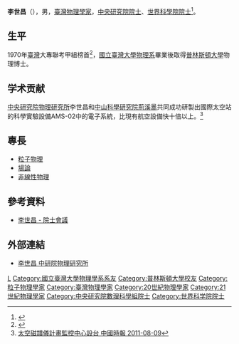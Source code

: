 {{Otheruses|other=名为李世昌的其他人物|李隆 (成化壬辰進士)}}
{{Otheruses|other=名为李世昌的其他人物|李隆 (成化丁未進士)}}
{{Infobox_Person
| name = 李世昌
|image=Shih-Chang Lee, the Fellow of Academia Sinica.JPG
|box_width=250px
|occupation=
| period =
|birth_name=
| other_names =
| foreign_names =
| english_names = Shih-Chang Lee
| Sex = 男
|birth_date= 1952年5月25日
|birth_place=
|death_date=
|death_place=
| nationality =
| residence =
|language=
| height =
| weight =
| party = {{kmt}} 
| religion =
| spouse =
| relatives =
|education=
*[[國立臺灣大學物理系|國立臺灣大學物理系]][[學士|學士]]<br /><span style="color: blue;">（1974年）</span>
*[[普林斯頓大學|普林斯頓大學]]物理系[[博士|博士]]<br /><span style="color: blue;">（1980年）</span>
| past =
*[[普林斯頓高等研究院|普林斯頓高等研究院]][[博士後|博士後]]研究(1980)
*ITP, [[石溪大學|石溪大學]]博士後研究(1980-1983)
*[[中央研究院物理研究所|中央研究院物理研究所]]副研究員(1983-1986),研究員(1986-2010),副所長(1991-1996)
*[[費米國立加速器實驗室|費米國立加速器實驗室]]CDF實驗臺灣團隊計畫主持人(1993-2000)
*[[國際太空站|國際太空站]][[AMS|AMS]]實驗臺灣團隊計畫主持人(1995－)
*[[歐洲粒子物理研究中心|歐洲粒子物理研究中心]][[超環面儀器|超環面儀器]](ATLAS)臺灣團隊計畫主持人(1999－)
| work =

|awards=
*[[國科會|國科會]]傑出研究獎(1986, 1988)
*中山學術著作獎(1987)
*[[中華民國物理學會|中華民國物理學會]]會士(1994)
*莊守耕科學研究獎(1995)
{{Infobox_People_Sinica
|组别=數理科學組
|届数=第28屆
|当选年=2010年
}}
}}
'''李世昌 '''（{{bd|1952年|5月25日}}），男，[[臺灣|臺灣]][[物理學家|物理學家]]，[[中央研究院院士|中央研究院院士]]、[[世界科學院院士|世界科學院院士]]<ref>{{Cite web |url=http://www.sinica.edu.tw/manage/gatenews/showsingle.php?_op=%3Frid%3A6098 |title=4位院士當選TWAS新任院士　4位台灣學者榮獲TWAS學術肯定 |access-date=2021-12-27 |archive-date=2019-06-21 |archive-url=https://web.archive.org/web/20190621203113/https://www.sinica.edu.tw/manage/gatenews/showsingle.php?_op=%3Frid%3A6098 |dead-url=no }}</ref>。

== 生平 ==
1970年[[臺灣|臺灣]]大專聯考甲組榜首<ref>{{Cite web |url=http://www.ck.tp.edu.tw/~ckaa/no37.pdf |title=建中校友會刊第37期 |access-date=2011-08-09 |archive-url=https://web.archive.org/web/20110812100820/http://www.ck.tp.edu.tw/~ckaa/no37.pdf |archive-date=2011-08-12 |dead-url=yes }}</ref>，[[國立臺灣大學物理系|國立臺灣大學物理系]]畢業後取得[[普林斯頓大學|普林斯頓大學]]物理博士。

== 学术贡献 ==
[[中央研究院物理研究所|中央研究院物理研究所]]李世昌和[[中山科學研究院|中山科學研究院]][[荊溪暠|荊溪暠]]共同成功研製出國際太空站的科學實驗設備AMS-02中的電子系統，比現有航空設備快十倍以上。<ref>[http://news.chinatimes.com/tech/171705/112011080900113.html 太空磁譜儀計畫監控中心設台 中國時報 2011-08-09]{{dead link|date=2018年3月 |bot=InternetArchiveBot |fix-attempted=yes }}</ref>

==專長==
*[[粒子物理|粒子物理]]
*[[場論|場論]]
*[[非線性物理|非線性物理]]

==參考資料==
*[http://db1n.sinica.edu.tw/textdb/academicians/02.php?func=22&_op=?ID:M134 李世昌 - 院士會議]{{Dead link|date=2019年11月 |bot=InternetArchiveBot |fix-attempted=yes }}
{{reflist}}

==外部連結==
*[https://web.archive.org/web/20110804200858/http://www.phys.sinica.edu.tw/people/user.php?id_key=14 李世昌 中研院物理研究所]

{{臺大物理系}}
{{中央研究院第二十八届院士}}

{{Authority control}}
{{DEFAULTSORT:L}}
[[Category:李姓|L]]
[[Category:國立臺灣大學物理學系系友|Category:國立臺灣大學物理學系系友]]
[[Category:普林斯頓大學校友|Category:普林斯頓大學校友]]
[[Category:粒子物理學家|Category:粒子物理學家]]
[[Category:臺灣物理學家|Category:臺灣物理學家]]
[[Category:20世紀物理學家|Category:20世紀物理學家]]
[[Category:21世紀物理學家|Category:21世紀物理學家]]
[[Category:中央研究院數理科學組院士|Category:中央研究院數理科學組院士]]
[[Category:世界科学院院士|Category:世界科学院院士]]